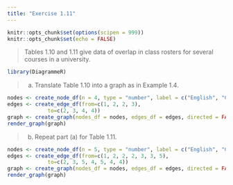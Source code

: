 ```yaml
---
title: "Exercise 1.11"
---
```


```r
knitr::opts_chunk$set(options(scipen = 999))
knitr::opts_chunk$set(echo = FALSE)
```

> Tables 1.10 and 1.11 give data of overlap in class rosters for several courses in a
university.

```r
library(DiagrammeR)
```

> (a) Translate Table 1.10 into a graph as in Example 1.4. 

```r
nodes <- create_node_df(n = 4, type = "number", label = c("English", "Calculus", "History", "Physics"))
edges <- create_edge_df(from=c(1, 2, 2, 3),
             to=c(2, 3, 4, 4))
graph <- create_graph(nodes_df = nodes, edges_df = edges, directed = FALSE)
render_graph(graph)
```

> (b) Repeat part (a) for Table 1.11.

```r
nodes <- create_node_df(n = 5, type = "number", label = c("English", "Calculus", "History", "Economics", "Physics"))
edges <- create_edge_df(from=c(1, 2, 2, 2, 3, 3, 5),
             to=c(2, 3, 5, 4, 5, 4, 4))
graph <- create_graph(nodes_df = nodes, edges_df = edges, directed = FALSE)
render_graph(graph)
```

